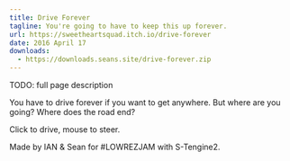 ```yaml
---
title: Drive Forever
tagline: You're going to have to keep this up forever.
url: https://sweetheartsquad.itch.io/drive-forever
date: 2016 April 17
downloads:
  - https://downloads.seans.site/drive-forever.zip
---
```


TODO: full page description



You have to drive forever if you want to get anywhere. But where are you going? Where does the road end?

Click to drive, mouse to steer.

Made by IAN & Sean for #LOWREZJAM with S-Tengine2.
